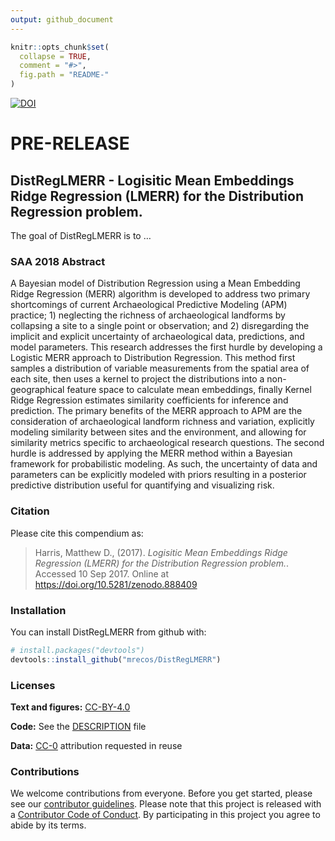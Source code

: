```yaml
---
output: github_document
---
```


```r
knitr::opts_chunk$set(
  collapse = TRUE,
  comment = "#>",
  fig.path = "README-"
)
```
[![DOI](https://zenodo.org/badge/DOI/10.5281/zenodo.888409.svg)](https://doi.org/10.5281/zenodo.888409)

# PRE-RELEASE
## DistRegLMERR - Logisitic Mean Embeddings Ridge Regression (LMERR) for the Distribution Regression problem.

The goal of DistRegLMERR is to ...

### SAA 2018 Abstract
A Bayesian model of Distribution Regression using a Mean Embedding Ridge Regression (MERR) algorithm is developed to address two primary shortcomings of current Archaeological Predictive Modeling (APM) practice; 1) neglecting the richness of archaeological landforms by collapsing a site to a single point or observation; and 2) disregarding the implicit and explicit uncertainty of archaeological data, predictions, and model parameters. This research addresses the first hurdle by developing a Logistic MERR approach to Distribution Regression. This method first samples a distribution of variable measurements from the spatial area of each site, then uses a kernel to project the distributions into a non-geographical feature space to calculate mean embeddings, finally Kernel Ridge Regression estimates similarity coefficients for inference and prediction. The primary benefits of the MERR approach to APM are the consideration of archaeological landform richness and variation, explicitly modeling similarity between sites and the environment, and allowing for similarity metrics specific to archaeological research questions. The second hurdle is addressed by applying the MERR method within a Bayesian framework for probabilistic modeling. As such, the uncertainty of data and parameters can be explicitly modeled with priors resulting in a posterior predictive distribution useful for quantifying and visualizing risk.

### Citation

Please cite this compendium as:

> Harris, Matthew D., (2017). *Logisitic Mean Embeddings Ridge Regression (LMERR) for the Distribution Regression problem.*. Accessed 10 Sep 2017. Online at <https://doi.org/10.5281/zenodo.888409>

### Installation

You can install DistRegLMERR from github with:

```r
# install.packages("devtools")
devtools::install_github("mrecos/DistRegLMERR")
```

### Licenses

**Text and figures:**  [CC-BY-4.0](http://creativecommons.org/licenses/by/4.0/)

**Code:** See the [DESCRIPTION](DESCRIPTION) file

$\textbf{Data:}$ [CC-0](http://creativecommons.org/publicdomain/zero/1.0/) attribution requested in reuse

### Contributions

We welcome contributions from everyone. Before you get started, please see our [contributor guidelines](CONTRIBUTING.md). Please note that this project is released with a [Contributor Code of Conduct](CONDUCT.md). By participating in this project you agree to abide by its terms.

